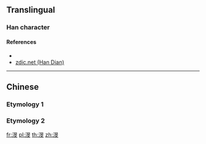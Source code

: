 {{character info/new}}
==Translingual==

===Han character===
{{Han char|rn=85|rad=水|as=08|sn=11|four=|canj=EAYK|ids=⿰氵旻}}

====References====
* {{Han ref|kx=0633.240|dkj=17722|hdz=31649.040|uh=6E02|ud=28162}}
* [http://www.zdic.net/z/1d/js/6E02.htm zdic.net (Han Dian)]

----

==Chinese==

===Etymology 1===
{{zh-see|汶|a}}

===Etymology 2===
{{zh-see|岷|a}}

[[fr:渂]]
[[pl:渂]]
[[th:渂]]
[[zh:渂]]